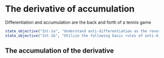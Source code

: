 # The derivative of accumulation

::: {.chapterintro }

Differentiation and accumulation are the back and forth of a tennis game

:::

:::{.objectives}
```r
state_objective("Int-1a", "Understand anti-differentiation as the reverse process of differentiation.")
state_objective("Int-1b", "Utilize the following basic rules of anti-differentiation to find the anti-derivatives of the basic modeling functions (MMAC pgs. 632-633): a. Constant;  b. Power-law and the special case of 1/x; c. Exponential; d. Sinusoid")
```
:::



## The accumulation of the derivative
